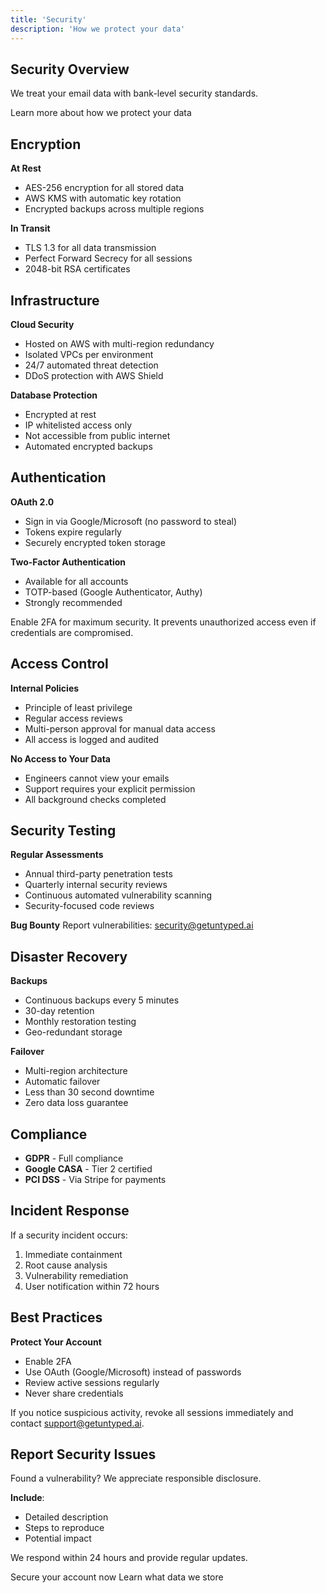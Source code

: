 ```yaml
---
title: 'Security'
description: 'How we protect your data'
---
```


## Security Overview

We treat your email data with bank-level security standards.

<Card title='Privacy policy' icon='shield' href='https://getuntyped.ai/privacy-policy'>
  Learn more about how we protect your data
</Card>

## Encryption

**At Rest**

- AES-256 encryption for all stored data
- AWS KMS with automatic key rotation
- Encrypted backups across multiple regions

**In Transit**

- TLS 1.3 for all data transmission
- Perfect Forward Secrecy for all sessions
- 2048-bit RSA certificates

## Infrastructure

**Cloud Security**

- Hosted on AWS with multi-region redundancy
- Isolated VPCs per environment
- 24/7 automated threat detection
- DDoS protection with AWS Shield

**Database Protection**

- Encrypted at rest
- IP whitelisted access only
- Not accessible from public internet
- Automated encrypted backups

## Authentication

**OAuth 2.0**

- Sign in via Google/Microsoft (no password to steal)
- Tokens expire regularly
- Securely encrypted token storage

**Two-Factor Authentication**

- Available for all accounts
- TOTP-based (Google Authenticator, Authy)
- Strongly recommended

<Warning>Enable 2FA for maximum security. It prevents unauthorized access even if credentials are compromised.</Warning>

## Access Control

**Internal Policies**

- Principle of least privilege
- Regular access reviews
- Multi-person approval for manual data access
- All access is logged and audited

**No Access to Your Data**

- Engineers cannot view your emails
- Support requires your explicit permission
- All background checks completed

## Security Testing

**Regular Assessments**

- Annual third-party penetration tests
- Quarterly internal security reviews
- Continuous automated vulnerability scanning
- Security-focused code reviews

**Bug Bounty**
Report vulnerabilities: security@getuntyped.ai

## Disaster Recovery

**Backups**

- Continuous backups every 5 minutes
- 30-day retention
- Monthly restoration testing
- Geo-redundant storage

**Failover**

- Multi-region architecture
- Automatic failover
- Less than 30 second downtime
- Zero data loss guarantee

## Compliance

- **GDPR** - Full compliance
- **Google CASA** - Tier 2 certified
- **PCI DSS** - Via Stripe for payments

## Incident Response

If a security incident occurs:

1. Immediate containment
2. Root cause analysis
3. Vulnerability remediation
4. User notification within 72 hours

## Best Practices

**Protect Your Account**

- Enable 2FA
- Use OAuth (Google/Microsoft) instead of passwords
- Review active sessions regularly
- Never share credentials

<Warning>If you notice suspicious activity, revoke all sessions immediately and contact support@getuntyped.ai.</Warning>

## Report Security Issues

Found a vulnerability? We appreciate responsible disclosure.

**Include**:

- Detailed description
- Steps to reproduce
- Potential impact

We respond within 24 hours and provide regular updates.

<Columns cols={2}>
  <Card title='Enable 2FA' icon='shield-check' href='/settings/profile'>
    Secure your account now
  </Card>
  <Card title='Your Data Rights' icon='database' href='/data-privacy/your-data'>
    Learn what data we store
  </Card>
</Columns>
